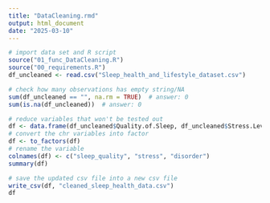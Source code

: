 ```yaml
---
title: "DataCleaning.rmd"
output: html_document
date: "2025-03-10"
---
```


```r
# import data set and R script
source("01_func_DataCleaning.R")
source("00_requirements.R")
df_uncleaned <- read.csv("Sleep_health_and_lifestyle_dataset.csv")

# check how many observations has empty string/NA
sum(df_uncleaned == "", na.rm = TRUE)  # answer: 0
sum(is.na(df_uncleaned))  # answer: 0

# reduce variables that won't be tested out
df <- data.frame(df_uncleaned$Quality.of.Sleep, df_uncleaned$Stress.Level, df_uncleaned$Sleep.Disorder)
# convert the chr variables into factor
df <- to_factors(df)
# rename the variable
colnames(df) <- c("sleep_quality", "stress", "disorder")
summary(df)

# save the updated csv file into a new csv file
write_csv(df, "cleaned_sleep_health_data.csv")
df
```
